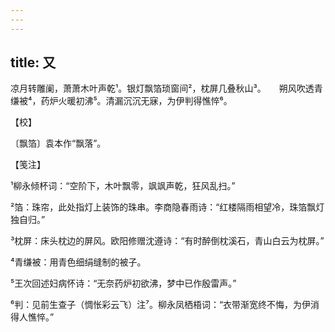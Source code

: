 ```yaml
---
---
---
```

title: 又
---







凉月转雕阑，萧萧木叶声乾¹。银灯飘箔琐窗间²，枕屏几叠秋山³。　　朔风吹透青缣被⁴，药炉火暖初沸⁵。清漏沉沉无寐，为伊判得憔悴⁶。





【校】


〔飘箔〕袁本作“飘落”。





【笺注】


¹柳永倾杯词：“空阶下，木叶飘零，飒飒声乾，狂风乱扫。”

²箔：珠帘，此处指灯上装饰的珠串。李商隐春雨诗：“红楼隔雨相望冷，珠箔飘灯独自归。”

³枕屏：床头枕边的屏风。欧阳修赠沈遵诗：“有时醉倒枕溪石，青山白云为枕屏。”

⁴青缣被：用青色细绢缝制的被子。

⁵王次回述妇病怀诗：“无奈药炉初欲沸，梦中已作殷雷声。”

⁶判：见前生查子（惆怅彩云飞）注⁷。柳永凤栖梧词：“衣带渐宽终不悔，为伊消得人憔悴。”